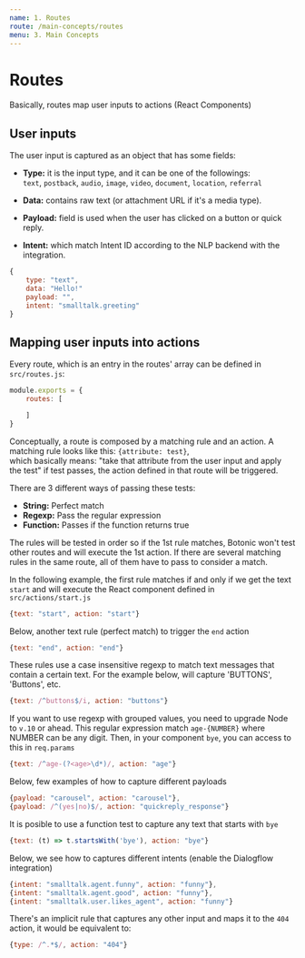 ```yaml
---
name: 1. Routes
route: /main-concepts/routes
menu: 3. Main Concepts
---
```


# **Routes**

Basically, routes map user inputs to actions (React Components)

## User inputs

The user input is captured as an object that has some fields:

* **Type:** it is the input type, and it can be one of the followings:  
`text`, `postback`, `audio`, `image`,  `video`, `document`, `location`, `referral` 

* **Data:** contains raw text (or attachment URL if it's a media type). 

* **Payload:** field is used when the user has clicked on a button or quick reply. 

* **Intent:** which match Intent ID according to the NLP backend with the integration.

```javascript
{
    type: "text", 
    data: "Hello!"
    payload: "",
    intent: "smalltalk.greeting"
}
```

## Mapping user inputs into actions

Every route, which is an entry in the routes' array can be defined in `src/routes.js`:

```javascript
module.exports = {
    routes: [

    ]
}
```

Conceptually, a route is composed by a matching rule and an action. A matching rule looks like this: `{attribute: test}`,  
which basically means: "take that attribute from the user input and apply the test" if test passes, the action defined in that route will be triggered.

There are 3 different ways of passing these tests:
* **String:** Perfect match
* **Regexp:** Pass the regular expression
* **Function:** Passes if the function returns true

The rules will be tested in order so if the 1st rule matches, Botonic won't test
other routes and will execute the 1st action.
If there are several matching rules in the same route, all of them have to pass
to consider a match.

In the following example, the first rule matches if and only if we get the text `start` and will execute the
React component defined in `src/actions/start.js`

```javascript
{text: "start", action: "start"}
```
Below, another text rule (perfect match) to trigger the `end` action
```javascript
{text: "end", action: "end"}
```
These rules use a case insensitive regexp to match text messages that contain
a certain text. For the example below, will capture 'BUTTONS', 'Buttons', etc. 

```javascript
{text: /^buttons$/i, action: "buttons"}
```
If you want to use regexp with grouped values, you need to upgrade Node to `v.10`
or ahead. This regular expression match `age-{NUMBER}` where NUMBER can be any digit.
Then, in your component `bye`, you can access to this in `req.params`
```javascript
{text: /^age-(?<age>\d*)/, action: "age"}
```
Below, few examples of how to capture different payloads
```javascript
{payload: "carousel", action: "carousel"},
{payload: /^(yes|no)$/, action: "quickreply_response"}
```
It is posible to use a function test to capture any text that starts with `bye`
```javascript
{text: (t) => t.startsWith('bye'), action: "bye"}
```
Below, we see how to captures different intents (enable the Dialogflow integration)
```javascript
{intent: "smalltalk.agent.funny", action: "funny"},
{intent: "smalltalk.agent.good", action: "funny"},
{intent: "smalltalk.user.likes_agent", action: "funny"}
```
There's an implicit rule that captures any other input and maps it to
the `404` action, it would be equivalent to:
```javascript
{type: /^.*$/, action: "404"}
```
